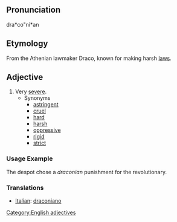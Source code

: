 ==Pronunciation==
dra*co"ni*an

==Etymology==
From the Athenian lawmaker Draco, known for making harsh [[law]]s.

==Adjective==
# Very [[severe]].
#* Synonyms
#** [[astringent]]
#** [[cruel]]
#** [[hard]]
#** [[harsh]]
#** [[oppressive]]
#** [[rigid]]
#** [[strict]]

===Usage Example===
The despot chose a <i>draconian</i> punishment for the revolutionary.


=== Translations ===
*[[Italian]]: [[draconiano]]

[[Category:English adjectives]]